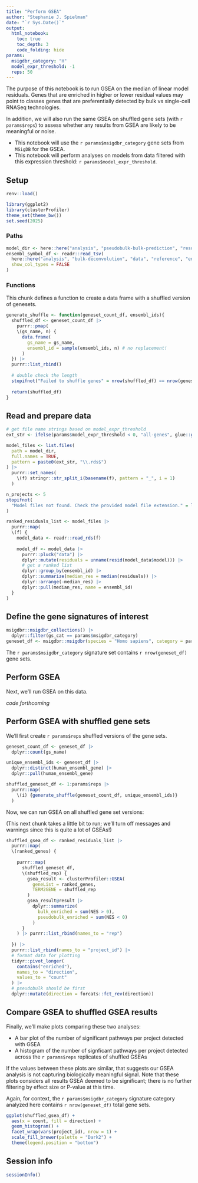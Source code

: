 ```yaml
---
title: "Perform GSEA"
author: "Stephanie J. Spielman"
date: "`r Sys.Date()`"
output:
  html_notebook:
    toc: true
    toc_depth: 3
    code_folding: hide
params:
  msigdbr_category: "H"
  model_expr_threshold: -1
  reps: 50
---
```


The purpose of this notebook is to run GSEA on the median of linear model residuals.
Genes that are enriched in higher or lower residual values may point to classes genes that are preferentially detected by bulk vs single-cell RNASeq technologies.

In addition, we will also run the same GSEA on shuffled gene sets (with `r params$reps`) to assess whether any results from GSEA are likely to be meaningful or noise. 


* This notebook will use the `r params$msigdbr_category` gene sets from `MSigDB` for the GSEA.
* This notebook will perform analyses on models from data filtered with this expression threshold: `r params$model_expr_threshold`.

## Setup


```r
renv::load()

library(ggplot2)
library(clusterProfiler)
theme_set(theme_bw())
set.seed(2025)
```

### Paths

```r
model_dir <- here::here("analysis", "pseudobulk-bulk-prediction", "results", "models")
ensembl_symbol_df <- readr::read_tsv(
  here::here("analysis", "bulk-deconvolution", "data", "reference", "ensembl_symbol.tsv"), 
  show_col_types = FALSE
)
```

### Functions


This chunk defines a function to create a data frame with a shuffled version of genesets.
```r
generate_shuffle <- function(geneset_count_df, ensembl_ids){
  shuffled_df <- geneset_count_df |>
    purrr::pmap(
    \(gs_name, n) {
      data.frame(
        gs_name = gs_name, 
        ensembl_id = sample(ensembl_ids, n) # no replacement!
      )
  }) |>
  purrr::list_rbind()
  
  # double check the length 
  stopifnot("Failed to shuffle genes" = nrow(shuffled_df) == nrow(geneset_df))
  
  return(shuffled_df)
}
```



## Read and prepare data

```r
# get file name strings based on model_expr_threshold
ext_str <- ifelse(params$model_expr_threshold < 0, "all-genes", glue::glue("threshold-{params$model_expr_threshold}"))
```


```r
model_files <- list.files(
  path = model_dir,
  full.names = TRUE,
  pattern = paste0(ext_str, "\\.rds$")
) |>
  purrr::set_names(
    \(f) stringr::str_split_i(basename(f), pattern = "_", i = 1)
  )

n_projects <- 5
stopifnot(
  "Model files not found. Check the provided model file extension." = length(model_files) == n_projects
)

ranked_residuals_list <- model_files |>
  purrr::map(
  \(f) {
    model_data <- readr::read_rds(f)
    
    model_df <- model_data |>
      purrr::pluck("data") |>
      dplyr::mutate(residuals = unname(resid(model_data$model))) |>
      # get a ranked list
      dplyr::group_by(ensembl_id) |>
      dplyr::summarize(median_res = median(residuals)) |>
      dplyr::arrange(-median_res) |>
      dplyr::pull(median_res, name = ensembl_id)
  }
)
```

## Define the gene signatures of interest


```r
msigdbr::msigdbr_collections() |>
  dplyr::filter(gs_cat == params$msigdbr_category)
geneset_df <- msigdbr::msigdbr(species = "Homo sapiens", category = params$msigdbr_category)
```

The `r params$msigdbr_category` signature set contains `r nrow(geneset_df)` gene sets.

## Perform GSEA

Next, we'll run GSEA on this data.

_code forthcoming_


## Perform GSEA with shuffled gene sets


We'll first create `r params$reps` shuffled versions of the gene sets.

```r
geneset_count_df <- geneset_df |>
  dplyr::count(gs_name)

unique_ensembl_ids <- geneset_df |>
  dplyr::distinct(human_ensembl_gene) |>
  dplyr::pull(human_ensembl_gene)

shuffled_geneset_df <- 1:params$reps |>
  purrr::map(
    \(i) {generate_shuffle(geneset_count_df, unique_ensembl_ids)}
  )
```


Now, we can run GSEA on all shuffled gene set versions:

(This next chunk takes a little bit to run; we'll turn off messages and warnings since this is quite a lot of GSEAs!)

```r
shuffled_gsea_df <- ranked_residuals_list |>
  purrr::map(
  \(ranked_genes) {
    
    purrr::map(
      shuffled_geneset_df, 
      \(shuffled_rep) {
        gsea_result <- clusterProfiler::GSEA(
          geneList = ranked_genes, 
          TERM2GENE = shuffled_rep
        )
        gsea_result@result |>
          dplyr::summarize(
            bulk_enriched = sum(NES > 0), 
            pseudobulk_enriched = sum(NES < 0)
          )
      }
    ) |> purrr::list_rbind(names_to = "rep")
    
  }) |> 
  purrr::list_rbind(names_to = "project_id") |>
  # format data for plotting
  tidyr::pivot_longer(
    contains("enriched"), 
    names_to = "direction", 
    values_to = "count"
  ) |>
  # pseudobulk should be first
  dplyr::mutate(direction = forcats::fct_rev(direction))
```

## Compare GSEA to shuffled GSEA results

Finally, we'll make plots comparing these two analyses:

* A bar plot of the number of significant pathways per project detected with GSEA
* A histogram of the number of signficant pathways per project detected across the `r params$reps` replicates of shuffled GSEAs

If the values between these plots are similar, that suggests our GSEA analysis is not capturing biologically meaningful signal.
Note that these plots considers all results GSEA deemed to be significant; there is no further filtering by effect size or P-value at this time.

Again, for context, the `r params$msigdbr_category` signature category analyzed here contains `r nrow(geneset_df)` total gene sets.

```r
ggplot(shuffled_gsea_df) + 
  aes(x = count, fill = direction) + 
  geom_histogram() + 
  facet_wrap(vars(project_id), nrow = 1) +
  scale_fill_brewer(palette = "Dark2") +
  theme(legend.position = "bottom")
```


## Session info

```r
sessionInfo()
```